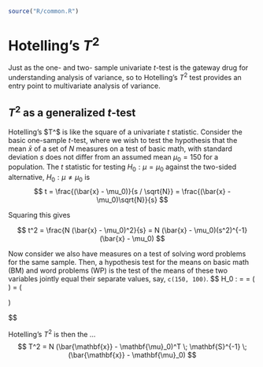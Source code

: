 ```r
source("R/common.R")
```

# Hotelling's $T^2$

Just as the one- and two- sample univariate $t$-test is the gateway drug for understanding
analysis of variance, so to Hotelling's $T^2$ test provides an entry point to multivariate
analysis of variance.

## $T^2$ as a generalized $t$-test

Hotelling's $T^$ is like the square of a univariate $t$ statistic.
Consider the basic one-sample $t$-test, where we wish to test the hypothesis that the
mean $\bar{x}$ of a set of $N$ measures on a test of basic math, with standard deviation $s$
does not differ from an assumed mean $\mu_0 = 150$ for
a population. The $t$ statistic for testing $H_0 : \mu = \mu_0$ against the 
two-sided alternative, $H_0 : \mu \ne \mu_0$ is
$$
t = \frac{(\bar{x} - \mu_0)}{s / \sqrt{N}} = \frac{(\bar{x} - \mu_0)\sqrt{N}}{s}
$$

Squaring this gives

$$
t^2 = \frac{N (\bar{x} - \mu_0)^2}{s} = N (\bar{x} - \mu_0)(s^2)^{-1} (\bar{x} - \mu_0)
$$

Now consider we also have measures on a test of solving word problems for the same sample.
Then, a hypothesis test for the means on basic math (BM) and word problems (WP)
is the test of the means of these two variables jointly equal their separate values,
say, `c(150, 100)`.
$$
H_0 : \mathbf{\mu} = \mathbf{\mu_0} = 
  \left( 
    \begin{array}{c}
    \mu_{0,BM} \\ \mu_{0,WP}
    \end{array}
  \right)
  = 
  \left( 
    \begin{array}{c}
    150 \\ 100
    \end{array}
  \right)

$$

Hotelling's $T^2$ is then the ...
$$
T^2 = N (\bar{\mathbf{x}} - \mathbf{\mu}_0)^T \; \mathbf{S}^{-1} \; (\bar{\mathbf{x}} - \mathbf{\mu}_0)
$$

\begin{align*}
T^2 &= N (\bar{\mathbf{x}} - \mathbf{\mu}_0)^T \; \mathbf{S}^{-1} \; (\bar{\mathbf{x}} - \mathbf{\mu}_0)
    &= N D^2_M (\bar{\mathbf{x}}, \mathbf{\mu}_0)
\end{align*}

